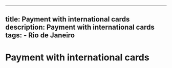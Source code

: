 ---
  title: Payment with international cards
  description: Payment with international cards
  tags:
    - Rio de Janeiro
  ---
  # Payment with international cards
  